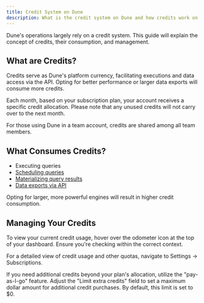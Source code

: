 ```yaml
---
title: Credit System on Dune
description: What is the credit system on Dune and how credits work on Dune
---
```


Dune's operations largely rely on a credit system. This guide will explain the concept of credits, their consumption, and management.

## What are Credits?
Credits serve as Dune's platform currency, facilitating executions and data access via the API. Opting for better performance or larger data exports will consume more credits.

Each month, based on your subscription plan, your account receives a specific credit allocation. Please note that any unused credits will not carry over to the next month.

For those using Dune in a team account, credits are shared among all team members.

## What Consumes Credits?

- Executing queries
- [Scheduling queries](/app/query-editor/query-scheduler)
- [Materializing query results](/query/materialized-views)
- [Data exports via API](/api-reference/get-results/index)

<Note>Opting for larger, more powerful engines will result in higher credit consumption.</Note>

## Managing Your Credits

To view your current credit usage, hover over the odometer icon at the top of your dashboard. Ensure you're checking within the correct context.



For a detailed view of credit usage and other quotas, navigate to Settings → Subscriptions.



If you need additional credits beyond your plan's allocation, utilize the "pay-as-I-go" feature. Adjust the "Limit extra credits" field to set a maximum dollar amount for additional credit purchases. By default, this limit is set to $0.

